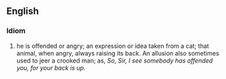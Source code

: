 ==English==
===Idiom===
# {{idiom}} {{vulgar}} he is offended or angry; an expression or idea taken from a cat; that animal, when angry, always raising its back. An allusion also sometimes used to jeer a crooked man; as, ''So, Sir, I see somebody has offended you, for your back is up.''